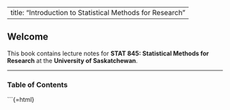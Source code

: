 
---
title: "Introduction to Statistical Methods for Research"
---

## Welcome {.unnumbered}

This book contains lecture notes for **STAT 845: Statistical Methods for Research** at the **University of Saskatchewan**.

---

### Table of Contents {.unnumbered}



```{=html}
<div id="book-toc">
  <script>
    // Dynamically load the book TOC using Quarto's sidebar structure
    document.addEventListener("DOMContentLoaded", function() {
      const sidebar = document.querySelector("nav.sidebar-navigation");
      if (sidebar) {
        const tocClone = sidebar.cloneNode(true);
        tocClone.style.display = "block";
        tocClone.classList.remove("sidebar-navigation");
        tocClone.querySelectorAll("button").forEach(b => b.remove());
        document.getElementById("book-toc").appendChild(tocClone);
      } else {
        document.getElementById("book-toc").innerHTML = "<p><em>TOC will appear after rendering.</em></p>";
      }
    });
  </script>
</div>

